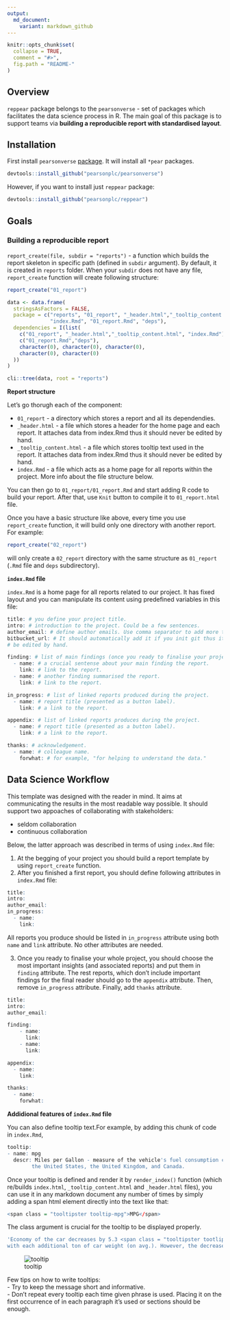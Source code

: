 ```yaml
---
output:
  md_document:
    variant: markdown_github
---
```


<!-- README.md is generated from README.Rmd. Please edit that file -->

```r
knitr::opts_chunk$set(
  collapse = TRUE,
  comment = "#>",
  fig.path = "README-"
)
```

Overview
------------

`reppear` package belongs to the `pearsonverse` - set of packages which facilitates the data science process in R. The main goal of this package is to support teams via __building a reproducible report with standardised layout__.


## Installation

First install `pearsonverse` [package](https://github.com/pearsonplc/pearsonverse). It will install all `*pear` packages.

```r
devtools::install_github("pearsonplc/pearsonverse")
```

However, if you want to install just `reppear` package:

```r
devtools::install_github("pearsonplc/reppear")
```

## Goals

### Building a reproducible report

`report_create(file, subdir = "reports")` - a function which builds the report skeleton in specific path (defined in `subdir` argument). By default, it is created in `reports` folder. When your `subdir` does not have any file, `report_create` function will create following structure:  

```r
report_create("01_report")
```

```r
data <- data.frame(
  stringsAsFactors = FALSE,
  package = c("reports", "01_report", "_header.html","_tooltip_content.html", 
              "index.Rmd", "01_report.Rmd", "deps"),
  dependencies = I(list(
    c("01_report", "_header.html","_tooltip_content.html", "index.Rmd"),
    c("01_report.Rmd","deps"),
    character(0), character(0), character(0), 
    character(0), character(0)
  ))
)

cli::tree(data, root = "reports")
```

__Report structure__

Let's go thorugh each of the component:

- `01_report` -  a directory which stores a report and all its dependendies.
- `_header.html` - a file which stores a header for the home page and each report. It attaches data from index.Rmd thus it should never be edited by hand.
- `_tooltip_content.html` - a file which stores tooltip text used in the report. It attaches data from index.Rmd thus it should never be edited by hand. 
- `index.Rmd` - a file which acts as a home page for all reports within the project. More info about the file structure below.

You can then go to `01_report/01_report.Rmd` and start adding R code to build your report. After that, use `Knit` button to compile it to `01_report.html` file.

Once you have a basic structure like above, every time you use `report_create` function, it will build only one directory with another report. For example:

```r
report_create("02_report")
```

will only create a `02_report` directory with the same structure as `01_report` (`.Rmd` file and `deps` subdirectory).

__`index.Rmd` file__

`index.Rmd` is a home page for all reports related to our project. It has fixed layout and you can manipulate its content using predefined variables in this file:

```r
title: # you define your project title.
intro: # introduction to the project. Could be a few sentences.
author_email: # define author emails. Use comma separator to add more than one email.
bitbucket_url: # It should automatically add it if you init git thus it should never 
# be edited by hand.

finding: # list of main findings (once you ready to finalise your project).
  - name: # a crucial sentense about your main finding the report.
    link: # link to the report.
  - name: # another finding summarised the report.
    link: # link to the report.

in_progress: # list of linked reports produced during the project.
  - name: # report title (presented as a button label).
    link: # a link to the report.

appendix: # list of linked reports produces during the project.
  - name: # report title (presented as a button label).
    link: # a link to the report.

thanks: # acknowledgement.
  - name: # colleague name.
    forwhat: # for example, "for helping to understand the data."

```

Data Science Workflow
------------

This template was designed with the reader in mind. It aims at communicating the results in the most readable way possible. It should support two appoaches of collaborating with stakeholders:

- seldom collaboration
- continuous collaboration

Below, the latter approach was described in terms of using `index.Rmd` file:

1. At the begging of your project you should build a report template by using `report_create` function.
2. After you finished a first report, you should define following attributes in `index.Rmd` file:

```r
title: 
intro: 
author_email: 
in_progress: 
  - name: 
    link: 
```

All reports you produce should be listed in `in_progress` attribute using both `name` and `link` attribute. No other attributes are needed.

3. Once you ready to finalise your whole project, you should choose the most important insights (and associated reports) and put them in `finding` attribute. The rest reports, which don't include important findings for the final reader should go to the `appendix` attribute. Then, remove `in_progress` attribute. Finally, add `thanks` attribute.


```r
title: 
intro: 
author_email: 

finding: 
    - name: 
      link: 
    - name: 
      link: 

appendix:
  - name:
    link:

thanks: 
  - name: 
    forwhat: 

```

__Addidional features of `index.Rmd` file__

You can also define tooltip text.For example, by adding this chunk of code in `index.Rmd`,

```r
tooltip:
- name: mpg
  descr: Miles per Gallon - measure of the vehicle's fuel consumption commonly used in 
        the United States, the United Kingdom, and Canada.
```

Once your tooltip is defined and render it by `render_index()` function (which re/builds `index.html`, `_tooltip_content.html` and `_header.html` files), you can use it in any markdown document any number of times by simply adding a span html element directly into the text like that:

```r
<span class = "tooltipster tooltip-mpg">MPG</span>
```

The class argument is crucial for the tooltip to be displayed properly.
 
```r
'Economy of the car decreases by 5.3 <span class = "tooltipster tootlip-mpg">MPG</span></span>
with each additional ton of car weight (on avg.). However, the decrease ...'
```

![tooltip](https://raw.githubusercontent.com/pearsonplc/reppear/readme/inst/img/tooltip.png)

Few tips on how to write tooltips:    
- Try to keep the message short and informative.      
- Don’t repeat every tooltip each time given phrase is used. Placing it on the first occurrence of in each paragraph it’s used or sections should be enough. 

